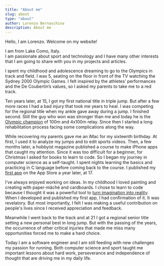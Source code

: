 ```yaml
---
title: "About me"
slug: about
type: "about"
author: Lorenzo Bernaschina
description: About me
---
```


Hello, I am Lorenzo. Welcome on my website!

I am from Lake Como, Italy.<br/> I am passionate about sport and technology and I have many other interests that I am going to share with you in my projects and articles.

I spent my childhood and adolescence dreaming to go to the Olympics in track and field. I was 5, seating on the floor in front of the TV watching the Sydney 2000 Olympic Games. I felt inspired by the athletes’ performances and the De Coubertin’s values, so I asked my parents to take me to a red track.

Ten years later, at 15, I got my first national title in triple jump. But after a few more races I had a bad injury that took me years to heal. I was competing for the regional title when my ankle gave away during a jump. I finished second. Still the guy who won was stronger than me and today he is the [Olympic champion](https://en.wikipedia.org/wiki/Marcell_Jacobs) of 100m and 4x100m relay. Since then I started a long rehabilitation process facing some complications along the way.

While recovering my parents gave me an iMac for my sixteenth birthday. At first, I used it to analyze my jumps and to edit sports videos. Then, a few months later, a hobbyist magazine published a course to make iPhone apps that caught my attention. Since it was too difficult for a beginner, for Christmas I asked for books to learn to code. So I began my journey in computer science as a self-taught. I spent nights learning the basics and practicing in C language before coming back to the course. I published my [first app](/article/5e20c38b2709b8142b011477) on the App Store a year later, at 17.

I’ve always enjoyed working on ideas. In my childhood I loved painting and creating with paper-mâché and cardboards. I chose to learn to code because I thought it was a powerful tool to [turn imagination into reality](/projects). When I developed and published my first app, I had confirmation of it. It was revelatory. But most importantly, I felt I was making a useful contribution on people's lives since I received appreciation and feedback.

Meanwhile I went back to the track and at 21 I got a regional senior title setting a new personal best in long jump. But with the passing of the years, the occurrence of other critical injuries that made me miss many opportunities forced me to make a hard choice.

Today I am a software engineer and I am still feeding with new challenges my passion for running. Both computer science and sport taught me important lessons about hard work, perseverance and independence of thought that are driving me in my daily life.